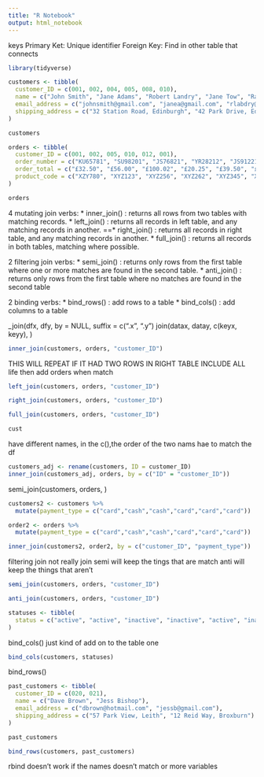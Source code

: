 ```yaml
---
title: "R Notebook"
output: html_notebook
---
```

keys 
Primary Ket: Unique identifier 
Foreign Key: Find in other table that connects 
```r
library(tidyverse)
```

```r
customers <- tibble(
  customer_ID = c(001, 002, 004, 005, 008, 010), 
  name = c("John Smith", "Jane Adams", "Robert Landry", "Jane Tow", "Raul Tann", "Hilary Joyal"),
  email_address = c("johnsmith@gmail.com", "janea@gmail.com", "rlabdry@hotmail.com", "janet89@aol.com", "paul.tann1@gmail.com", NA),
  shipping_address = c("32 Station Road, Edinburgh", "42 Park Drive, Edinburgh", NA, "10 Gardiner Rd, Edinburgh", "12 Main St, Edinburgh", " 234 Queensferry Rd, Edinburgh,")
)

customers
```

```r
orders <- tibble(
  customer_ID = c(001, 002, 005, 010, 012, 001), 
  order_number = c("KU65781", "SU98201", "JS76821", "YR28212", "JS91221","YR21873"),
  order_total = c("£32.50", "£56.00", "£100.02", "£20.25", "£39.50", "£45.00"),
  product_code = c("XZY780", "XYZ123", "XYZ256", "XYZ262", "XYZ345", "XYZ127")
)

orders 
```


4 mutating join verbs:
* inner_join() : returns all rows from two tables with matching records.
* left_join() : returns all records in left table, and any matching records in another.
==* right_join() : returns all records in right table, and any matching records in another.
* full_join() : returns all records in both tables, matching where possible.

2 filtering join verbs:
* semi_join() : returns only rows from the first table where one or more matches are found in the second table.
* anti_join() : returns only rows from the first table where no matches are found in the second table

2 binding verbs:
* bind_rows() : add rows to a table
* bind_cols() : add columns to a table

<whatever type>_join(dfx, dfy, by = NULL, suffix = c(".x", ".y")
join(datax, datay, c(keyx, keyy),
)
```r
inner_join(customers, orders, "customer_ID")
```
THIS WILL REPEAT IF IT HAD TWO ROWS IN RIGHT TABLE 
INCLUDE ALL life then add orders when match 
```r
left_join(customers, orders, "customer_ID")
```
```r
right_join(customers, orders, "customer_ID")
```

```r
full_join(customers, orders, "customer_ID")
```


```r
cust
```
have different names, 
in the c(),the order of the two nams hae to match the df 
```r
customers_adj <- rename(customers, ID = customer_ID)
inner_join(customers_adj, orders, by = c("ID" = "customer_ID"))
```

semi_join(customers, orders, )

```r
customers2 <- customers %>% 
  mutate(payment_type = c("card","cash","cash","card","card","card"))

order2 <- orders %>% 
  mutate(payment_type = c("card","cash","cash","card","card","card"))

inner_join(customers2, order2, by = c("customer_ID", "payment_type"))
```

filtering join not really join 
semi will keep the tings that are match 
anti will keep the things that aren't 
```r
semi_join(customers, orders, "customer_ID")
```

```r
anti_join(customers, orders, "customer_ID")
```
```r
statuses <- tibble(
  status = c("active", "active", "inactive", "inactive", "active", "inactive")
) 
```

bind_cols()
just kind of add on to the table one 
```r
bind_cols(customers, statuses)
```
bind_rows()
```r
past_customers <- tibble(
  customer_ID = c(020, 021), 
  name = c("Dave Brown", "Jess Bishop"),
  email_address = c("dbrown@hotmail.com", "jessb@gmail.com"),
  shipping_address = c("57 Park View, Leith", "12 Reid Way, Broxburn")
)

past_customers
```

```r
bind_rows(customers, past_customers)
```
rbind doesn't work if the names doesn't match or more variables 


